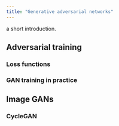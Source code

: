 ```yaml
---
title: "Generative adversarial networks"
---
```


a short introduction.

## Adversarial training

### Loss functions

### GAN training in practice

## Image GANs

### CycleGAN
